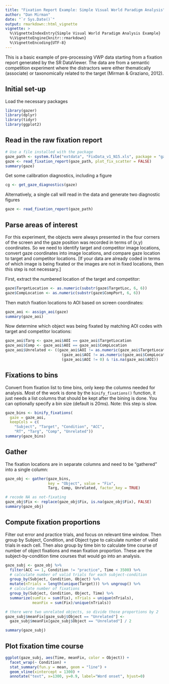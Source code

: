 ```yaml
---
title: "Fixation Report Example: Simple Visual World Paradigm Analysis"
author: "Dan Mirman"
date: "`r Sys.Date()`"
output: rmarkdown::html_vignette
vignette: >
  %\VignetteIndexEntry{Simple Visual World Paradigm Analysis Example}
  %\VignetteEngine{knitr::rmarkdown}
  %\VignetteEncoding{UTF-8}
---
```


This is a basic example of pre-processing VWP data starting from a fixation report generated by the SR DataViewer. The data are from a semantic competition experiment where the distractors were either thematically
(associate) or taxonomically related to the target (Mirman & Graziano, 2012).

## Initial set-up

Load the necessary packages

```r
library(gazer)
library(dplyr)
library(tidyr)
library(ggplot2)
```

## Read in the raw fixation report

```r
# Use a file installed with the package 
gaze_path <- system.file("extdata", "FixData_v1_N15.xls", package = "gazer")
gaze <- read_fixation_report(gaze_path, plot_fix_scatter = FALSE)
summary(gaze)
```

Get some calibration diagnostics, including a figure

```r
cg <- get_gaze_diagnostics(gaze)
```

Alternatively, a single call will read in the data and generate two diagnostic
figures

```r
gaze <- read_fixation_report(gaze_path)
```

## Parse areas of interest

For this experiment, the objects were always presented in the four corners of the screen and the gaze position was recorded in terms of (x,y) coordinates. So we need to identify target and competitor image locations, convert gaze coordinates into image locations, and compare gaze location to target and competitor locations. [If your data are already coded in terms of which image is being fixated or the images are not in fixed locations, then this step is not necessary.]

First, extract the numbered location of the target and competitor:

```r
gaze$TargetLocation <- as.numeric(substr(gaze$TargetLoc, 6, 6))
gaze$CompLocation <- as.numeric(substr(gaze$CompPort, 6, 6))
```

Then match fixation locations to AOI based on screen coordinates:

```r
gaze_aoi <- assign_aoi(gaze)
summary(gaze_aoi)
```

Now determine which object was being fixated by matching AOI codes with target
and competitor locations:

```r
gaze_aoi$Targ <- gaze_aoi$AOI == gaze_aoi$TargetLocation
gaze_aoi$Comp <- gaze_aoi$AOI == gaze_aoi$CompLocation
gaze_aoi$Unrelated <- ((gaze_aoi$AOI != as.numeric(gaze_aoi$TargetLocation)) &
                         (gaze_aoi$AOI != as.numeric(gaze_aoi$CompLocation)) &
                         (gaze_aoi$AOI != 0) & !is.na(gaze_aoi$AOI))
```

## Fixations to bins

Convert from fixation list to time bins, only keep the columns needed for
analysis. Most of the work is done by the `binify_fixations()` function, it just
needs a list columns that should be kept after the bining is done. You can
optionally specify a bin size (default is 20ms). Note: this step is slow.

```r
gaze_bins <- binify_fixations(
  gaze = gaze_aoi, 
  keepCols = c(
    "Subject", "Target", "Condition", "ACC", 
    "RT", "Targ", "Comp", "Unrelated"))
summary(gaze_bins)
```

## Gather

The fixation locations are in separate columns and need to be "gathered" into a
single column:

```r
gaze_obj <- gather(gaze_bins, 
                   key = "Object", value = "Fix", 
                   Targ, Comp, Unrelated, factor_key = TRUE)

# recode NA as not-fixating
gaze_obj$Fix <- replace(gaze_obj$Fix, is.na(gaze_obj$Fix), FALSE) 
summary(gaze_obj)
```

## Compute fixation proportions

Filter out error and practice trials, and focus on relevant time window. Then group by Subject, Condition, and Object type to calculate number of valid trials in each cell. Then also group by time bin to calculate time course of number of object fixations and mean fixation proportion. These are the subject-by-condition time courses that would go into an analysis.

```r
gaze_subj <- gaze_obj %>% 
  filter(ACC == 1, Condition != "practice", Time < 3500) %>% 
  # calculate number of valid trials for each subject-condition
  group_by(Subject, Condition, Object) %>% 
  mutate(nTrials = length(unique(Target))) %>% ungroup() %>%
  # calculate number of fixations 
  group_by(Subject, Condition, Object, Time) %>%
  summarize(sumFix = sum(Fix), nTrials = unique(nTrials), 
            meanFix = sum(Fix)/unique(nTrials))

# there were two unrelated objects, so divide those proportions by 2
gaze_subj$meanFix[gaze_subj$Object == "Unrelated"] <- 
  gaze_subj$meanFix[gaze_subj$Object == "Unrelated"] / 2

summary(gaze_subj)
```

## Plot fixation time course
```r
ggplot(gaze_subj, aes(Time, meanFix, color = Object)) + 
  facet_wrap(~ Condition) +
  stat_summary(fun.y = mean, geom = "line") +
  geom_vline(xintercept = 1300) +
  annotate("text", x=1300, y=0.9, label="Word onset", hjust=0)
```

